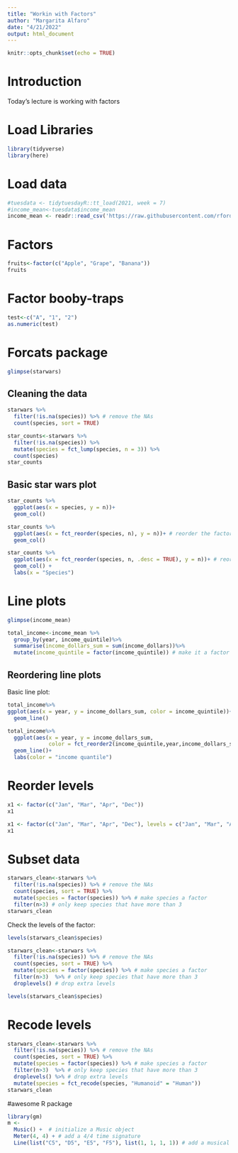 ```yaml
---
title: "Workin with Factors"
author: "Margarita Alfaro"
date: "4/21/2022"
output: html_document
---
```


```r
knitr::opts_chunk$set(echo = TRUE)
```

# Introduction

Today's lecture is working with factors

# Load Libraries
```r
library(tidyverse)
library(here)
```

# Load data
```r
#tuesdata <- tidytuesdayR::tt_load(2021, week = 7)
#income_mean<-tuesdata$income_mean
income_mean <- readr::read_csv('https://raw.githubusercontent.com/rfordatascience/tidytuesday/master/data/2021/2021-02-09/income_mean.csv')
```

# Factors

```r
fruits<-factor(c("Apple", "Grape", "Banana"))
fruits
```

# Factor booby-traps

```r
test<-c("A", "1", "2")
as.numeric(test)
```

# Forcats package

```r
glimpse(starwars)
```

## Cleaning the data

```r
starwars %>% 
  filter(!is.na(species)) %>% # remove the NAs
  count(species, sort = TRUE)
```

```r
star_counts<-starwars %>%
  filter(!is.na(species)) %>%
  mutate(species = fct_lump(species, n = 3)) %>%
  count(species)
star_counts
```

## Basic star wars plot
```r
star_counts %>%
  ggplot(aes(x = species, y = n))+
  geom_col()
```

```r
star_counts %>%
  ggplot(aes(x = fct_reorder(species, n), y = n))+ # reorder the factor of species by n
  geom_col()
```


```r
star_counts %>%
  ggplot(aes(x = fct_reorder(species, n, .desc = TRUE), y = n))+ # reorder the factor of species by n
  geom_col() +
  labs(x = "Species")
```

# Line plots
```r
glimpse(income_mean)
```

```r
total_income<-income_mean %>%
  group_by(year, income_quintile)%>%
  summarise(income_dollars_sum = sum(income_dollars))%>%
  mutate(income_quintile = factor(income_quintile)) # make it a factor
```

## Reordering line plots
Basic line plot:
```r
total_income%>%
ggplot(aes(x = year, y = income_dollars_sum, color = income_quintile))+
  geom_line()
```

```r
total_income%>%
  ggplot(aes(x = year, y = income_dollars_sum, 
             color = fct_reorder2(income_quintile,year,income_dollars_sum)))+
  geom_line()+
  labs(color = "income quantile")
```

# Reorder levels
```r
x1 <- factor(c("Jan", "Mar", "Apr", "Dec"))
x1
```

```r
x1 <- factor(c("Jan", "Mar", "Apr", "Dec"), levels = c("Jan", "Mar", "Apr", "Dec"))
x1
```

# Subset data
```r
starwars_clean<-starwars %>% 
  filter(!is.na(species)) %>% # remove the NAs
  count(species, sort = TRUE) %>%
  mutate(species = factor(species)) %>% # make species a factor
  filter(n>3) # only keep species that have more than 3
starwars_clean
```
Check the levels of the factor:

```r
levels(starwars_clean$species)
```

```r
starwars_clean<-starwars %>% 
  filter(!is.na(species)) %>% # remove the NAs
  count(species, sort = TRUE) %>%
  mutate(species = factor(species)) %>% # make species a factor 
  filter(n>3)  %>% # only keep species that have more than 3 
  droplevels() # drop extra levels
```

```r
levels(starwars_clean$species)
```

# Recode levels
```r
starwars_clean<-starwars %>% 
  filter(!is.na(species)) %>% # remove the NAs
  count(species, sort = TRUE) %>%
  mutate(species = factor(species)) %>% # make species a factor 
  filter(n>3)  %>% # only keep species that have more than 3 
  droplevels() %>% # drop extra levels 
  mutate(species = fct_recode(species, "Humanoid" = "Human"))
starwars_clean
```

#awesome R package

```r
library(gm)
m <- 
  Music() +  # initialize a Music object
  Meter(4, 4) + # add a 4/4 time signature
  Line(list("C5", "D5", "E5", "F5"), list(1, 1, 1, 1)) # add a musical line of four quarter notes
```


